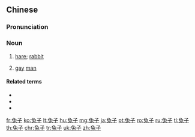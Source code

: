 ==Chinese==
{{zh-forms}}

===Pronunciation===
{{zh-pron
|m=tùzi
|c=tou3 zi2
|cat=n
}}

===Noun===
{{zh-noun|mw=隻}}

# [[hare]]; [[rabbit]]
# {{lb|zh|slang}} [[gay]] [[man]]

====Related terms====
* {{zh-l|白兔}}
* {{zh-l|小兔}}
* {{zh-l|小兔子}}

{{zh-cat|Elementary}}

[[fr:兔子]]
[[ko:兔子]]
[[lt:兔子]]
[[hu:兔子]]
[[mg:兔子]]
[[ja:兔子]]
[[pt:兔子]]
[[ro:兔子]]
[[ru:兔子]]
[[tl:兔子]]
[[th:兔子]]
[[chr:兔子]]
[[tr:兔子]]
[[uk:兔子]]
[[zh:兔子]]